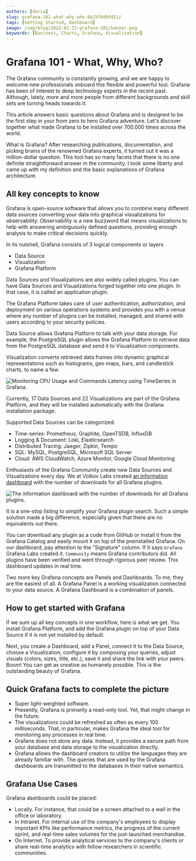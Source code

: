 ```yaml
---
authors: [daria]
slug: grafana-101-what-why-who-6b25f0d0fd11/
tags: [Getting Started, Dashboard]
image: /img/blog/2022-01-21-grafana-101/banner.png
keywords: [Business, Charts, Grafana, Visualization]
---
```



# Grafana 101 - What, Why, Who?

The Grafana community is constantly growing, and we are happy to welcome new professionals onboard this flexible and powerful tool. Grafana has been of interest to deep technology experts in the recent past. Although, lately, more and more people from different backgrounds and skill sets are turning heads towards it.

<!--truncate-->

This article answers basic questions about Grafana and is designed to be the first step in your from zero to hero Grafana adventure. Let's discover together what made Grafana to be installed over 700.000 times across the world.

What is Grafana? After researching publications, documentation, and picking brains of the renowned Grafana experts, it turned out it was a million-dollar question. This tool has so many facets that there is no one definite straightforward answer in the community. I took some liberty and came up with my definition and the basic explanations of Grafana architecture.

## All key concepts to know

Grafana is open-source software that allows you to combine many different data sources converting your data into graphical visualizations for observability. Observability is a new buzzword that means visualizations to help with answering ambiguously defined questions, providing enough analysis to make critical decisions quickly.

In its nutshell, Grafana consists of 3 logical components or layers

- Data Source
- Visualization
- Grafana Platform

Data Sources and Visualizations are also widely called plugins. You can have Data Sources and Visualizations forged together into one plugin. In that case, it is called an application plugin.

The Grafana Platform takes care of user authentication, authorization, and deployment on various operations systems and provides you with a venue where any number of plugins can be installed, managed, and shared with users according to your security policies.

Data Source allows Grafana Platform to talk with your data storage. For example, the PostgreSQL plugin allows the Grafana Platform to retrieve data from the PostgreSQL database and send it to Visualization components.

Visualization converts retrieved data frames into dynamic graphical representations such as histograms, geo maps, bars, and candlestick charts, to name a few.

<Image
  title="Monitoring CPU Usage and Commands Latency using TimeSeries in Grafana."
  src="/img/blog/2022-01-21-grafana-101/visualization.png"
/>

Currently, 17 Data Sources and 22 Visualizations are part of the Grafana Platform, and they will be installed automatically with the Grafana installation package.

Supported Data Sources can be categorized:

- Time-series: Prometheus, Graphite, OpenTSDB, InfluxDB
- Logging & Document: Loki, Elasticsearch
- Distributed Tracing: Jaeger, Zipkin, Tempo
- SQL: MySQL, PostgreSQL, Microsoft SQL Server
- Cloud: AWS CloudWatch, Azure Monitor, Google Cloud Monitoring

Enthusiasts of the Grafana Community create new Data Sources and Visualizations every day. We at Volkov Labs created [an information dashboard](https://demo.volkovlabs.io) with the number of downloads for all Grafana plugins.

<Image
  title="The information dashboard with the number of downloads for all Grafana plugins."
  src="/img/blog/2022-01-21-grafana-101/dashboard.png"
/>

It is a one-stop listing to simplify your Grafana plugin search. Such a simple solution made a big difference, especially given that there are no equivalents out there.

You can download any plugin as a code from GitHub or install it from the Grafana Catalog and easily mount it on top of the preinstalled Grafana. On our dashboard, pay attention to the "Signature" column. If it says `Grafana` Grafana Labs created it. `Community` means Grafana contributors did. All plugins have been verified and went through rigorous peer review. This dashboard updates in real time.

Two more key Grafana concepts are Panels and Dashboards. To me, they are the easiest of all. A Grafana Panel is a working visualization connected to your data source. A Grafana Dashboard is a combination of panels.

## How to get started with Grafana

If we sum up all key concepts in one workflow, here is what we get. You install Grafana Platform, and add the Grafana plugin on top of your Data Source if it is not yet installed by default.

Next, you create a Dashboard, add a Panel, connect it to the Data Source, choose a Visualization, configure it by composing your queries, adjust visuals (colors, sizes, title, etc.), save it and share the link with your peers. Boom! You can get as creative as humanely possible. This is the outstanding beauty of Grafana.

## Quick Grafana facts to complete the picture

- Super light-weighted software.
- Presently, Grafana is primarily a read-only tool. Yet, that might change in the future.
- The visualizations could be refreshed as often as every 100 milliseconds. That, in particular, makes Grafana the ideal tool for monitoring any processes in real time.
- Grafana does not store any data. Instead, it provides a secure path from your database and data storage to the visualization directly.
- Grafana allows the dashboard creators to utilize the languages they are already familiar with. The queries that are used by the Grafana dashboards are transmitted to the databases in their native semantics.

## Grafana Use Cases

Grafana dashboards could be placed:

- Locally. For instance, that could be a screen attached to a wall in the office or laboratory.
- In Intranet. For internal use of the company's employees to display important KPIs like performance metrics, the progress of the current sprint, and real-time sales volumes for the just-launched merchandise.
- On Internet. To provide analytical services to the company's clients or share real-time analytics with fellow researchers in scientific communities.
